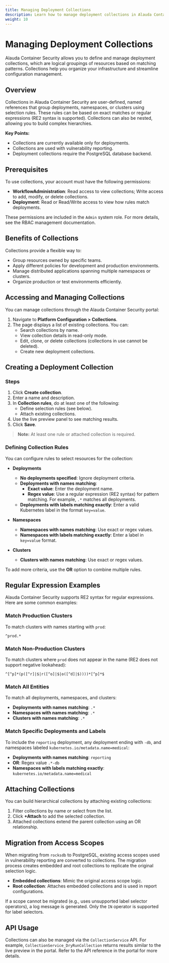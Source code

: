 ```yaml
---
title: Managing Deployment Collections
description: Learn how to manage deployment collections in Alauda Container Security.
weight: 10
---
```


# Managing Deployment Collections

Alauda Container Security allows you to define and manage deployment collections, which are logical groupings of resources based on matching patterns. Collections help you organize your infrastructure and streamline configuration management.

## Overview

Collections in Alauda Container Security are user-defined, named references that group deployments, namespaces, or clusters using selection rules. These rules can be based on exact matches or regular expressions (RE2 syntax is supported). Collections can also be nested, allowing you to build complex hierarchies.

**Key Points:**
- Collections are currently available only for deployments.
- Collections are used with vulnerability reporting.
- Deployment collections require the PostgreSQL database backend.

## Prerequisites

To use collections, your account must have the following permissions:
- **WorkflowAdministration**: Read access to view collections; Write access to add, modify, or delete collections.
- **Deployment**: Read or Read/Write access to view how rules match deployments.

These permissions are included in the `Admin` system role. For more details, see the RBAC management documentation.

## Benefits of Collections

Collections provide a flexible way to:
- Group resources owned by specific teams.
- Apply different policies for development and production environments.
- Manage distributed applications spanning multiple namespaces or clusters.
- Organize production or test environments efficiently.

## Accessing and Managing Collections

You can manage collections through the Alauda Container Security portal:

1. Navigate to **Platform Configuration > Collections**.
2. The page displays a list of existing collections. You can:
   - Search collections by name.
   - View collection details in read-only mode.
   - Edit, clone, or delete collections (collections in use cannot be deleted).
   - Create new deployment collections.

## Creating a Deployment Collection

### Steps

1. Click **Create collection**.
2. Enter a name and description.
3. In **Collection rules**, do at least one of the following:
   - Define selection rules (see below).
   - Attach existing collections.
4. Use the live preview panel to see matching results.
5. Click **Save**.

> **Note:** At least one rule or attached collection is required.

### Defining Collection Rules

You can configure rules to select resources for the collection:

- **Deployments**
  - **No deployments specified**: Ignore deployment criteria.
  - **Deployments with names matching**:
    - **Exact value**: Enter the deployment name.
    - **Regex value**: Use a regular expression (RE2 syntax) for pattern matching. For example, `.*` matches all deployments.
  - **Deployments with labels matching exactly**: Enter a valid Kubernetes label in the format `key=value`.

- **Namespaces**
  - **Namespaces with names matching**: Use exact or regex values.
  - **Namespaces with labels matching exactly**: Enter a label in `key=value` format.

- **Clusters**
  - **Clusters with names matching**: Use exact or regex values.

To add more criteria, use the **OR** option to combine multiple rules.

## Regular Expression Examples

Alauda Container Security supports RE2 syntax for regular expressions. Here are some common examples:

### Match Production Clusters

To match clusters with names starting with `prod`:

```
^prod.*
```

### Match Non-Production Clusters

To match clusters where `prod` does not appear in the name (RE2 does not support negative lookahead):

```
^[^p]*(p([^r]|$|r([^o]|$|o([^d]|$))))*[^p]*$
```

### Match All Entities

To match all deployments, namespaces, and clusters:

- **Deployments with names matching**: `.*`
- **Namespaces with names matching**: `.*`
- **Clusters with names matching**: `.*`

### Match Specific Deployments and Labels

To include the `reporting` deployment, any deployment ending with `-db`, and namespaces labeled `kubernetes.io/metadata.name=medical`:

- **Deployments with names matching**: `reporting`
- **OR**: Regex value `.*-db`
- **Namespaces with labels matching exactly**: `kubernetes.io/metadata.name=medical`

## Attaching Collections

You can build hierarchical collections by attaching existing collections:

1. Filter collections by name or select from the list.
2. Click **+Attach** to add the selected collection.
3. Attached collections extend the parent collection using an OR relationship.

## Migration from Access Scopes

When migrating from `rocksdb` to PostgreSQL, existing access scopes used in vulnerability reporting are converted to collections. The migration process creates embedded and root collections to replicate the original selection logic.

- **Embedded collections**: Mimic the original access scope logic.
- **Root collection**: Attaches embedded collections and is used in report configurations.

If a scope cannot be migrated (e.g., uses unsupported label selector operators), a log message is generated. Only the `IN` operator is supported for label selectors.

## API Usage

Collections can also be managed via the `CollectionService` API. For example, `CollectionService_DryRunCollection` returns results similar to the live preview in the portal. Refer to the API reference in the portal for more details.
